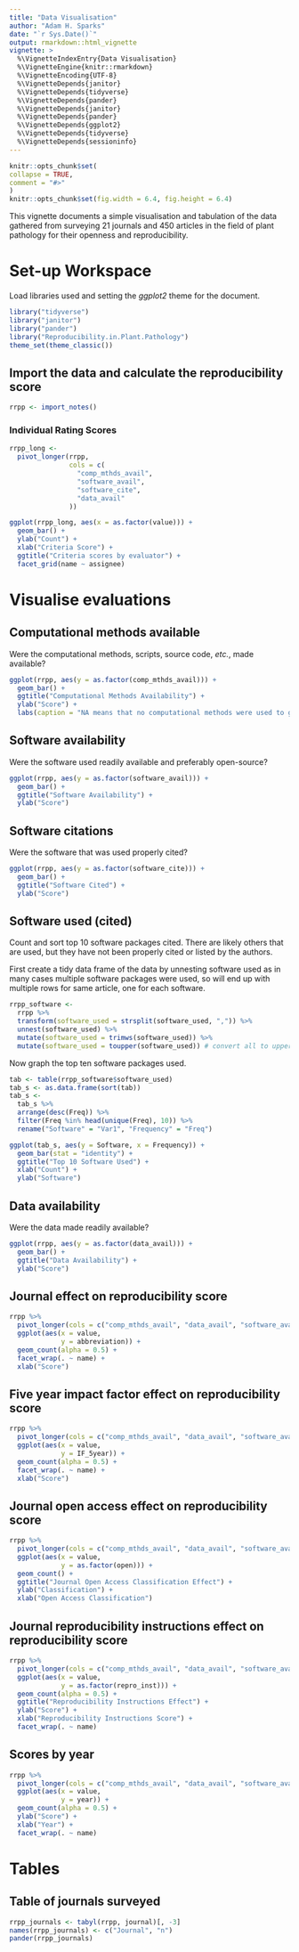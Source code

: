 ```yaml
---
title: "Data Visualisation"
author: "Adam H. Sparks"
date: "`r Sys.Date()`"
output: rmarkdown::html_vignette
vignette: >
  %\VignetteIndexEntry{Data Visualisation}
  %\VignetteEngine{knitr::rmarkdown}
  %\VignetteEncoding{UTF-8}
  %\VignetteDepends{janitor}
  %\VignetteDepends{tidyverse}
  %\VignetteDepends{pander}
  %\VignetteDepends{janitor}
  %\VignetteDepends{pander}
  %\VignetteDepends{ggplot2}
  %\VignetteDepends{tidyverse}
  %\VignetteDepends{sessioninfo}
---
```


```r
knitr::opts_chunk$set(
collapse = TRUE,
comment = "#>"
)
knitr::opts_chunk$set(fig.width = 6.4, fig.height = 6.4)
```

This vignette documents a simple visualisation and tabulation of the data gathered from surveying 21 journals and 450 articles in the field of plant pathology for their openness and reproducibility.

# Set-up Workspace

Load libraries used and setting the *ggplot2* theme for the document.

```r
library("tidyverse")
library("janitor")
library("pander")
library("Reproducibility.in.Plant.Pathology")
theme_set(theme_classic())
```

## Import the data and calculate the reproducibility score

```r
rrpp <- import_notes()
```

### Individual Rating Scores

```r
rrpp_long <-
  pivot_longer(rrpp,
               cols = c(
                 "comp_mthds_avail",
                 "software_avail",
                 "software_cite",
                 "data_avail"
               ))

ggplot(rrpp_long, aes(x = as.factor(value))) +
  geom_bar() +
  ylab("Count") +
  xlab("Criteria Score") +
  ggtitle("Criteria scores by evaluator") +
  facet_grid(name ~ assignee)
```

# Visualise evaluations

## Computational methods available

Were the computational methods, scripts, source code, *etc.*, made available?

```r
ggplot(rrpp, aes(y = as.factor(comp_mthds_avail))) +
  geom_bar() +
  ggtitle("Computational Methods Availability") +
  ylab("Score") +
  labs(caption = "NA means that no computational methods were used to generate the data,\ne.g. only PCR results reported with no statistical analysis")
```

## Software availability

Were the software used readily available and preferably open-source?

```r
ggplot(rrpp, aes(y = as.factor(software_avail))) +
  geom_bar() +
  ggtitle("Software Availability") +
  ylab("Score")
```

## Software citations

Were the software that was used properly cited?

```r
ggplot(rrpp, aes(y = as.factor(software_cite))) +
  geom_bar() +
  ggtitle("Software Cited") +
  ylab("Score")
```

## Software used (cited)

Count and sort top 10 software packages cited.
There are likely others that are used, but they have not been properly cited or listed by the authors.

First create a tidy data frame of the data by unnesting software used as in many cases multiple software packages were used, so will end up with multiple rows for same article, one for each software.

```r
rrpp_software <-
  rrpp %>%
  transform(software_used = strsplit(software_used, ",")) %>%
  unnest(software_used) %>%
  mutate(software_used = trimws(software_used)) %>%
  mutate(software_used = toupper(software_used)) # convert all to uppercase to standardise
```

Now graph the top ten software packages used.

```r
tab <- table(rrpp_software$software_used)
tab_s <- as.data.frame(sort(tab))
tab_s <-
  tab_s %>%
  arrange(desc(Freq)) %>%
  filter(Freq %in% head(unique(Freq), 10)) %>% 
  rename("Software" = "Var1", "Frequency" = "Freq")

ggplot(tab_s, aes(y = Software, x = Frequency)) +
  geom_bar(stat = "identity") +
  ggtitle("Top 10 Software Used") +
  xlab("Count") +
  ylab("Software")
```

## Data availability

Were the data made readily available?

```r
ggplot(rrpp, aes(y = as.factor(data_avail))) +
  geom_bar() +
  ggtitle("Data Availability") +
  ylab("Score")
```

## Journal effect on reproducibility score

```r
rrpp %>%
  pivot_longer(cols = c("comp_mthds_avail", "data_avail", "software_avail")) %>%
  ggplot(aes(x = value,
             y = abbreviation)) +
  geom_count(alpha = 0.5) +
  facet_wrap(. ~ name) +
  xlab("Score")
```

## Five year impact factor effect on reproducibility score

```r
rrpp %>%
  pivot_longer(cols = c("comp_mthds_avail", "data_avail", "software_avail")) %>%
  ggplot(aes(x = value,
             y = IF_5year)) +
  geom_count(alpha = 0.5) +
  facet_wrap(. ~ name) +
  xlab("Score")
```

## Journal open access effect on reproducibility score

```r
rrpp %>%
  pivot_longer(cols = c("comp_mthds_avail", "data_avail", "software_avail")) %>%
  ggplot(aes(x = value,
             y = as.factor(open))) +
  geom_count() +
  ggtitle("Journal Open Access Classification Effect") +
  ylab("Classification") +
  xlab("Open Access Classification")
```

## Journal reproducibility instructions effect on reproducibility score

```r
rrpp %>%
  pivot_longer(cols = c("comp_mthds_avail", "data_avail", "software_avail")) %>%
  ggplot(aes(x = value,
             y = as.factor(repro_inst))) +
  geom_count(alpha = 0.5) +
  ggtitle("Reproducibility Instructions Effect") +
  ylab("Score") +
  xlab("Reproducibility Instructions Score") +
  facet_wrap(. ~ name)
```

## Scores by year

```r
rrpp %>%
  pivot_longer(cols = c("comp_mthds_avail", "data_avail", "software_avail")) %>%
  ggplot(aes(x = value,
             y = year)) +
  geom_count(alpha = 0.5) +
  ylab("Score") +
  xlab("Year") +
  facet_wrap(. ~ name)
```

# Tables

## Table of journals surveyed

```r
rrpp_journals <- tabyl(rrpp, journal)[, -3]
names(rrpp_journals) <- c("Journal", "n")
pander(rrpp_journals)
```
